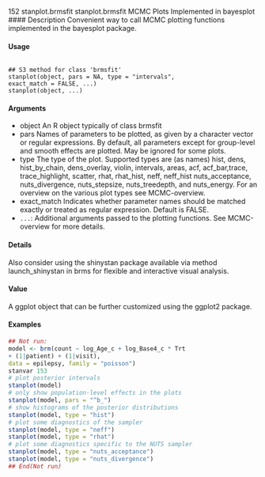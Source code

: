 152 stanplot.brmsfit
stanplot.brmsfit MCMC Plots Implemented in bayesplot
#### Description 
Convenient way to call MCMC plotting functions implemented in the bayesplot package.

#### Usage
<pre><code>
## S3 method for class 'brmsfit'
stanplot(object, pars = NA, type = "intervals",
exact_match = FALSE, ...)
stanplot(object, ...)
</code></pre>
#### Arguments
* object An R object typically of class brmsfit
* pars Names of parameters to be plotted, as given by a character vector or regular expressions.
By default, all parameters except for group-level and smooth effects are plotted. May be ignored for some plots.
* type The type of the plot. Supported types are (as names) hist, dens, hist_by_chain, dens_overlay, violin, intervals, areas, acf, acf_bar,trace, trace_highlight, scatter, rhat, rhat_hist, neff, neff_hist nuts_acceptance, nuts_divergence, nuts_stepsize, nuts_treedepth, and nuts_energy. For an overview on the
various plot types see MCMC-overview.
* exact_match Indicates whether parameter names should be matched exactly or treated as regular expression. Default is FALSE.
* ``...``: Additional arguments passed to the plotting functions. See MCMC-overview for more details.

#### Details
Also consider using the shinystan package available via method launch_shinystan in brms for flexible and interactive visual analysis.

#### Value
A ggplot object that can be further customized using the ggplot2 package.

#### Examples 
```r
## Not run:
model <- brm(count ~ log_Age_c + log_Base4_c * Trt
+ (1|patient) + (1|visit),
data = epilepsy, family = "poisson")
stanvar 153
# plot posterior intervals
stanplot(model)
# only show population-level effects in the plots
stanplot(model, pars = "^b_")
# show histograms of the posterior distributions
stanplot(model, type = "hist")
# plot some diagnostics of the sampler
stanplot(model, type = "neff")
stanplot(model, type = "rhat")
# plot some diagnostics specific to the NUTS sampler
stanplot(model, type = "nuts_acceptance")
stanplot(model, type = "nuts_divergence")
## End(Not run)
```

